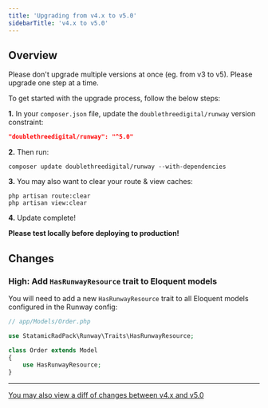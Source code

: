 ```yaml
---
title: 'Upgrading from v4.x to v5.0'
sidebarTitle: 'v4.x to v5.0'
---
```


## Overview

<Warning>Please don't upgrade multiple versions at once (eg. from v3 to v5). Please upgrade one step at a time.</Warning>

To get started with the upgrade process, follow the below steps:

**1.** In your `composer.json` file, update the `doublethreedigital/runway` version constraint:

```json
"doublethreedigital/runway": "^5.0"
```

**2.** Then run:

```
composer update doublethreedigital/runway --with-dependencies
```

**3.** You may also want to clear your route & view caches:

```
php artisan route:clear
php artisan view:clear
```

**4.** Update complete!

**Please test locally before deploying to production!**

## Changes

### High: Add `HasRunwayResource` trait to Eloquent models

You will need to add a new `HasRunwayResource` trait to all Eloquent models configured in the Runway config:

```php
// app/Models/Order.php

use StatamicRadPack\Runway\Traits\HasRunwayResource;

class Order extends Model
{
    use HasRunwayResource;
}
```

---

[You may also view a diff of changes between v4.x and v5.0](https://github.com/statamic-rad-pack/runway/compare/4.x...5.x)
